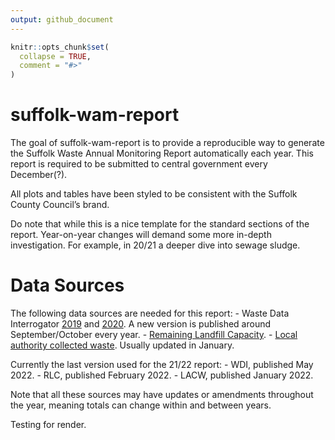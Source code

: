 ```yaml
---
output: github_document
---
```


<!-- README.md is generated from README.Rmd. Please edit that file -->

```r
knitr::opts_chunk$set(
  collapse = TRUE,
  comment = "#>"
)
```

# suffolk-wam-report

<!-- badges: start -->
<!-- badges: end -->

The goal of suffolk-wam-report is to provide a reproducible way to generate the Suffolk Waste Annual Monitoring Report automatically each year. This report is required to be submitted to central government every December(?).

All plots and tables have been styled to be consistent with the Suffolk County Council's brand.

Do note that while this is a nice template for the standard sections of the report. Year-on-year changes will demand some more in-depth investigation. For example, in 20/21 a deeper dive into sewage sludge.

# Data Sources
The following data sources are needed for this report:
  - Waste Data Interrogator [2019](https://www.data.gov.uk/dataset/d409b2ba-796c-4436-82c7-eb1831a9ef25/2019-waste-data-interrogator) and [2020](https://www.data.gov.uk/dataset/bb40d091-a346-4b75-aa54-df7d347bed93/2020-waste-data-interrogator). A new version is published around September/October every year.
  - [Remaining Landfill Capacity](https://www.data.gov.uk/dataset/237825cb-dc10-4c53-8446-1bcd35614c12/remaining-landfill-capacity).
  - [Local authority collected waste](https://www.gov.uk/government/statistical-data-sets/env18-local-authority-collected-waste-annual-results-tables). Usually updated in January.

Currently the last version used for the 21/22 report:
  - WDI, published May 2022.
  - RLC, published February 2022.
  - LACW, published January 2022.

Note that all these sources may have updates or amendments throughout the year, meaning totals can change within and between years.

Testing for render.